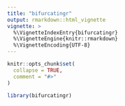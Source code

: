 ```yaml
---
title: "bifurcatingr"
output: rmarkdown::html_vignette
vignette: >
  %\VignetteIndexEntry{bifurcatingr}
  %\VignetteEngine{knitr::rmarkdown}
  %\VignetteEncoding{UTF-8}
---
```


```r
knitr::opts_chunk$set(
  collapse = TRUE,
  comment = "#>"
)
```

```r
library(bifurcatingr)
```
